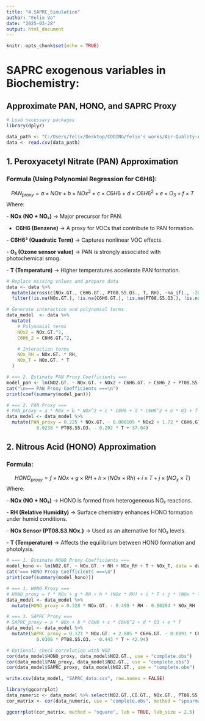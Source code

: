```yaml
---
title: "4.SAPRC_Simulation"
author: "Felix Vo"
date: "2025-03-28"
output: html_document
---
```


```r
knitr::opts_chunk$set(echo = TRUE)
```

# SAPRC exogenous variables in Biochemistry:

## Approximate PAN, HONO, and SAPRC Proxy
```r
# Load necessary packages
library(dplyr)
```

```r
data_path <- "C:/Users/felix/Desktop/CODING/felix's works/Air-Quality-Analysis-Project/data/final_cleaned_data.csv"
data <- read.csv(data_path)
```

## 1. Peroxyacetyl Nitrate (PAN) Approximation

### Formula (Using **Polynomial Regression** for C6H6):

$$
PAN_{proxy} = a \times NOx + b\times NOx^2 + c \times C6H6 + d\times C6H6^2 + e \times O_3 + f \times T
$$ 
Where:

\- **NOx (NO + NO₂)** → Major precursor for PAN.

-   **C6H6 (Benzene)** → A proxy for VOCs that contribute to PAN formation.

\- **C6H6² (Quadratic Term)** → Captures nonlinear VOC effects.

\- **O₃ (Ozone sensor value)** → PAN is strongly associated with photochemical smog.

\- **T (Temperature)** → Higher temperatures accelerate PAN formation.

```r

# Replace missing values and prepare data
data <- data %>%
  mutate(across(c(NOx.GT., C6H6.GT., PT08.S5.O3., T, RH), ~na_if(., -200))) %>%
  filter(!is.na(NOx.GT.), !is.na(C6H6.GT.), !is.na(PT08.S5.O3.), !is.na(T), !is.na(RH))

# Generate interaction and polynomial terms
data_model  <- data %>%
  mutate(
    # Polynomial terms
    NOx2 = NOx.GT.^2,
    C6H6_2 = C6H6.GT.^2,

    # Interaction terms
    NOx_RH = NOx.GT. * RH,
    NOx_T = NOx.GT. * T
  )

```
```r

# === 2. Estimate PAN Proxy Coefficients ===
model_pan <- lm(NO2.GT. ~ NOx.GT. + NOx2 + C6H6.GT. + C6H6_2 + PT08.S5.O3. + T, data = data_model)
cat("\n=== PAN Proxy Coefficients ===\n")
print(coef(summary(model_pan)))

```
```r
# === 2. PAN Proxy ===
# PAN_proxy = a * NOx + b * NOx^2 + c * C6H6 + d * C6H6^2 + e * O3 + f * T
data_model <- data_model %>%
  mutate(PAN_proxy = 0.225 * NOx.GT. - 0.000105 * NOx2 + 1.72 * C6H6.GT. - 0.0557 * C6H6_2 +
           0.0238 * PT08.S5.O3. - 0.202 * T + 37.04)
```



## 2. Nitrous Acid (HONO) Approximation

### Formula:

$$
HONO_{proxy} = f \times NOx + g \times RH + h \times (NOx\times Rh) + i \times T + j  \times(NO_x\times T)
$$ Where:

\- **NOx (NO + NO₂)** → HONO is formed from heterogeneous NO₂ reactions.

\- **RH (Relative Humidity)** → Surface chemistry enhances HONO formation under humid conditions.

\- **NOx Sensor (PT08.S3.NOx.)** → Used as an alternative for NO₂ levels.

\- **T (Temperature)** → Affects the equilibrium between HONO formation and photolysis.

```r
# === 1. Estimate HONO Proxy Coefficients ===
model_hono <- lm(NO2.GT. ~ NOx.GT. + RH + NOx_RH + T + NOx_T, data = data_model)
cat("=== HONO Proxy Coefficients ===\n")
print(coef(summary(model_hono)))

```

```r
# === 1. HONO Proxy ===
# HONO_proxy = f * NOx + g * RH + h * (NOx * RH) + i * T + j * (NOx * T)
data_model <- data_model %>%
  mutate(HONO_proxy = 0.328 * NOx.GT. - 0.499 * RH - 0.00204 * NOx_RH - 0.422 * T - 0.00246 * NOx_T + 98.30)
```

```r
# === 3. SAPRC Proxy ===
# SAPRC_proxy = a * NOx + b * C6H6 + c * C6H6^2 + d * O3 + e * T
data_model <- data_model %>%
  mutate(SAPRC_proxy = 0.121 * NOx.GT. + 2.885 * C6H6.GT. - 0.0891 * C6H6_2 +
           0.0300 * PT08.S5.O3. - 0.443 * T + 42.94)

# Optional: check correlation with NO2
cor(data_model$HONO_proxy, data_model$NO2.GT., use = "complete.obs")
cor(data_model$PAN_proxy, data_model$NO2.GT., use = "complete.obs")
cor(data_model$SAPRC_proxy, data_model$NO2.GT., use = "complete.obs")
```
```r
write.csv(data_model, "SAPRC_data.csv", row.names = FALSE)
```
```r
library(ggcorrplot)
data_numeric <- data_model %>% select(NO2.GT.,CO.GT., NOx.GT., PT08.S5.O3., T, RH, PAN_proxy, HONO_proxy, SAPRC_proxy )
cor_matrix <- cor(data_numeric, use = "complete.obs", method = "spearman" )

ggcorrplot(cor_matrix, method = "square", lab = TRUE, lab_size = 2.5)
```

